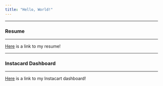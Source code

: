 ```yaml
---
title: "Hello, World!"
---
```


***
### Resume
***

[Here](resume.html) is a link to my resume!

***
### Instacard Dashboard
***

[Here](dashboard.html) is a link to my Instacart dashboard!